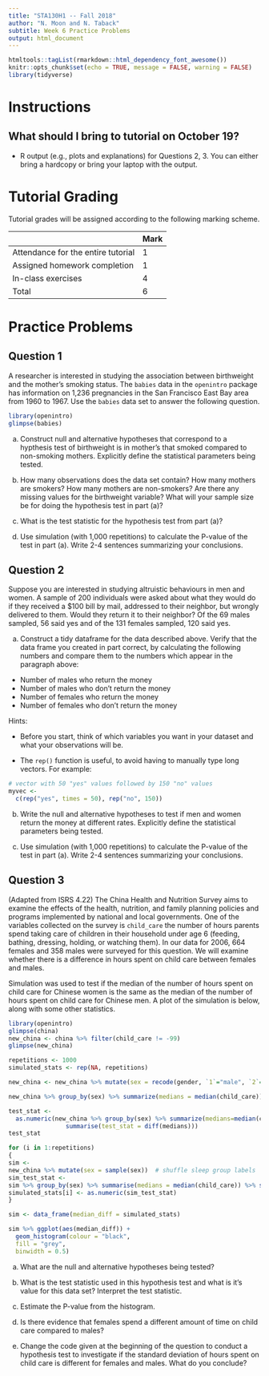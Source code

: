```yaml
---
title: "STA130H1 -- Fall 2018"
author: "N. Moon and N. Taback"
subtitle: Week 6 Practice Problems 
output: html_document
---
```


```r
htmltools::tagList(rmarkdown::html_dependency_font_awesome())
knitr::opts_chunk$set(echo = TRUE, message = FALSE, warning = FALSE)
library(tidyverse)
```


# Instructions

## What should I bring to tutorial on October 19?

- R output (e.g., plots and explanations) for Questions 2, 3.  You can either bring a hardcopy or bring your laptop with the output.

# Tutorial Grading

Tutorial grades will be assigned according to the following marking scheme.

|                                    | Mark |
|------------------------------------|------|
| Attendance for the entire tutorial | 1    |
| Assigned homework completion       | 1    |
| In-class exercises                 | 4    |
| Total                              | 6    |




# Practice Problems

## Question 1
A researcher is interested in studying the association between birthweight and the mother's smoking status.  The `babies` data in the `openintro` package has information on 1,236 pregnancies in the San Francisco East Bay area from 1960 to 1967.  Use the `babies` data set to answer the following question. 

```r
library(openintro)
glimpse(babies)
```


(a) Construct null and alternative hypotheses that correspond to a hypthesis test of birthweight is in mother's that smoked compared to non-smoking mothers. Explicitly define the statistical parameters being tested.

(b) How many observations does the data set contain? How many mothers are smokers?  How many mothers are non-smokers?  Are there any missing values for the birthweight variable?  What will your sample size be for doing the hypothesis test in part (a)?

(c) What is the test statistic for the hypothesis test from part (a)? 


(d) Use simulation (with 1,000 repetitions) to calculate the P-value of the test in part (a). Write 2-4 sentences summarizing your conclusions.

 
## Question 2
Suppose you are interested in studying altruistic behaviours in men and women. A sample of 200 individuals were asked about what they would do if they received a $100 bill by mail, addressed to their neighbor, but wrongly delivered to them. Would they return it to their neighbor? Of the 69 males sampled, 56 said yes and of the 131 females sampled, 120 said yes.
 
(a) Construct a tidy dataframe for the data described above.  Verify that the data frame you created in part correct, by calculating the following numbers and compare them to the numbers which appear in the paragraph above:
  - Number of males who return the money
  - Number of males who don't return the money
  - Number of females who return the money
  - Number of females who don't return the money

Hints: 

 - Before you start, think of which variables you want in your dataset and what your observations will be.
 
 - The `rep()` function is useful, to avoid having to manually type long vectors. For example:
```r
# vector with 50 "yes" values followed by 150 "no" values
myvec <-
  c(rep("yes", times = 50), rep("no", 150))
``` 


(b) Write the null and alternative hypotheses to test if men and women return the money at different rates.  Explicitly define the statistical parameters being tested.


(c)  Use simulation (with 1,000 repetitions) to calculate the P-value of the test in part (a). Write 2-4 sentences summarizing your conclusions.

## Question 3

(Adapted from ISRS 4.22) The China Health and Nutrition Survey aims to examine the effects of the health, nutrition, and family planning policies and programs implemented by national and local governments. One of the variables collected on the survey is `child_care` the number of hours parents spend taking care of children in their household under age 6 (feeding, bathing, dressing, holding, or watching them). In our data for 2006, 664 females and 358 males were surveyed for this question. We will examine whether there is a difference in hours spent on child care between females and males.

Simulation was used to test if the median of the number of hours spent on child care for Chinese women is the same as the median of the number of hours spent on child care for Chinese men.  A plot of the simulation is below, along with some other statistics.

```r
library(openintro)
glimpse(china)
new_china <- china %>% filter(child_care != -99)
glimpse(new_china)

repetitions <- 1000  
simulated_stats <- rep(NA, repetitions) 

new_china <- new_china %>% mutate(sex = recode(gender, `1`="male", `2`="female"))

new_china %>% group_by(sex) %>% summarize(medians = median(child_care))

test_stat <- 
  as.numeric(new_china %>% group_by(sex) %>% summarize(medians=median(child_care)) %>% 
                summarise(test_stat = diff(medians)))
test_stat

for (i in 1:repetitions)
{
sim <-
new_china %>% mutate(sex = sample(sex))  # shuffle sleep group labels
sim_test_stat <-
sim %>% group_by(sex) %>% summarise(medians = median(child_care)) %>% summarise(sim_test_stat = diff(medians))
simulated_stats[i] <- as.numeric(sim_test_stat)
}

sim <- data_frame(median_diff = simulated_stats)

sim %>% ggplot(aes(median_diff)) +
  geom_histogram(colour = "black",
  fill = "grey",
  binwidth = 0.5)
```

(a)  What are the null and alternative hypotheses being tested?

(b) What is the test statistic used in this hypothesis test and what is it's value for this data set?  Interpret the test statistic.

(c) Estimate the P-value from the histogram.

(d) Is there evidence that females spend a different amount of time on child care compared to males?

(e) Change the code given at the beginning of the question to conduct a hypothesis test to investigate if the standard deviation of hours spent on child care is different for females and males.  What do you conclude?


